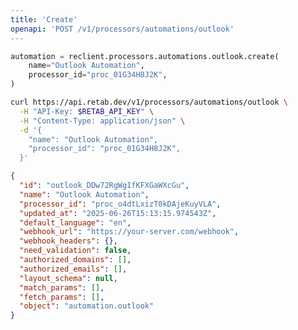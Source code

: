 ```yaml
---
title: 'Create'
openapi: 'POST /v1/processors/automations/outlook'
---
```


<RequestExample>

```python python
automation = reclient.processors.automations.outlook.create(
    name="Outlook Automation",
    processor_id="proc_01G34H8J2K",
)
```

```bash curl
curl https://api.retab.dev/v1/processors/automations/outlook \
  -H "API-Key: $RETAB_API_KEY" \
  -H "Content-Type: application/json" \
  -d '{
    "name": "Outlook Automation",
    "processor_id": "proc_01G34H8J2K",
  }'
```
</RequestExample>

<ResponseExample>

```json
{
  "id": "outlook_DDw72RgWgIfKFXGaWXcGu",
  "name": "Outlook Automation",
  "processor_id": "proc_o4dtLxizT0kDAjeKuyVLA",
  "updated_at": "2025-06-26T15:13:15.974543Z",
  "default_language": "en",
  "webhook_url": "https://your-server.com/webhook",
  "webhook_headers": {},
  "need_validation": false,
  "authorized_domains": [],
  "authorized_emails": [],
  "layout_schema": null,
  "match_params": [],
  "fetch_params": [],
  "object": "automation.outlook"
}
```

</ResponseExample>